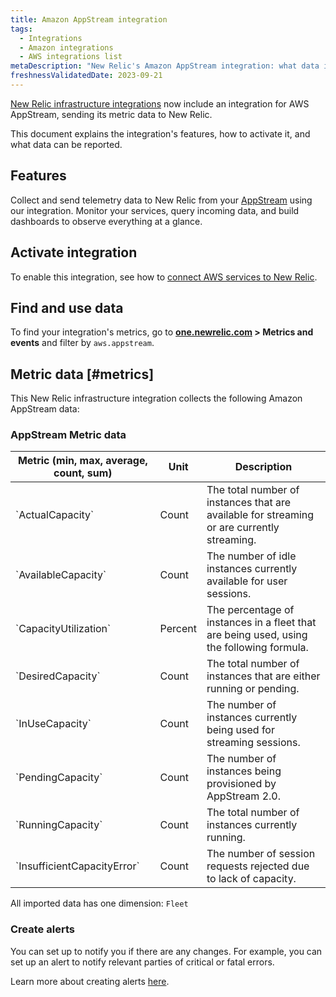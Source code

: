 ```yaml
---
title: Amazon AppStream integration
tags:
  - Integrations
  - Amazon integrations
  - AWS integrations list
metaDescription: "New Relic's Amazon AppStream integration: what data it reports and how to enable it."
freshnessValidatedDate: 2023-09-21
---
```


[New Relic infrastructure integrations](/docs/infrastructure/integrations-getting-started/getting-started/introduction-infrastructure-integrations) now include an integration for AWS AppStream, sending its metric data to New Relic.

This document explains the integration's features, how to activate it, and what data can be reported.

## Features

Collect and send telemetry data to New Relic from your [AppStream](https://aws.amazon.com/appstream/) using our integration. Monitor your services, query incoming data, and build dashboards to observe everything at a glance.

## Activate integration

To enable this integration, see how to [connect AWS services to New Relic](/docs/infrastructure/amazon-integrations/connect/aws-metric-stream-setup/).

## Find and use data

To find your integration's metrics, go to <DoNotTranslate>**[one.newrelic.com](https://one.newrelic.com/all-capabilities) > Metrics and events**</DoNotTranslate> and filter by `aws.appstream`.

## Metric data [#metrics]

This New Relic infrastructure integration collects the following Amazon AppStream data:

### AppStream Metric data
<table>
   <thead>
      <tr>
         <th style={{ width: "220px" }}>
         Metric (min, max, average, count, sum)  
         </th>
         <th>
            Unit  
         </th>
         <th>
            Description
         </th>
      </tr>
   </thead>
   <tbody>
      <tr>
         <td>
            `ActualCapacity`
         </td>
         <td>
            Count
         </td>
         <td>
            The total number of instances that are available for streaming or are currently streaming.
         </td>
      </tr>
      <tr>
         <td>
            `AvailableCapacity`
         </td>
         <td>
            Count
         </td>
         <td>
            The number of idle instances currently available for user sessions.
         </td>
      </tr>
      <tr>
         <td>
            `CapacityUtilization`
         </td>
         <td>
            Percent
         </td>
         <td>
            The percentage of instances in a fleet that are being used, using the following formula.
         </td>
      </tr>
     <tr>
         <td>
            `DesiredCapacity`
         </td>
         <td>
            Count
         </td>
         <td>
            The total number of instances that are either running or pending.
         </td>
      </tr>
      <tr>
         <td>
            `InUseCapacity`
         </td>
         <td>
            Count
         </td>
         <td>
            The number of instances currently being used for streaming sessions.
         </td>
      </tr>
      <tr>
         <td>
            `PendingCapacity`
         </td>
         <td>
            Count
         </td>
         <td>
            The number of instances being provisioned by AppStream 2.0.
         </td>
      </tr>
      <tr>
         <td>
            `RunningCapacity`
         </td>
         <td>
            Count
         </td>
         <td>
            The total number of instances currently running.
         </td>
      </tr>
      <tr>
         <td>
            `InsufficientCapacityError`
         </td>
         <td>
            Count
         </td>
         <td>
            The number of session requests rejected due to lack of capacity.
         </td>
      </tr>
   </tbody>
</table>

All imported data has one dimension: `Fleet`

### Create alerts

You can set up <InlinePopover type="alerts" /> to notify you if there are any changes. For example, you can set up an alert to notify relevant parties of critical or fatal errors.

Learn more about creating alerts [here](/docs/alerts-applied-intelligence/new-relic-alerts/learn-alerts/introduction-alerts/).
